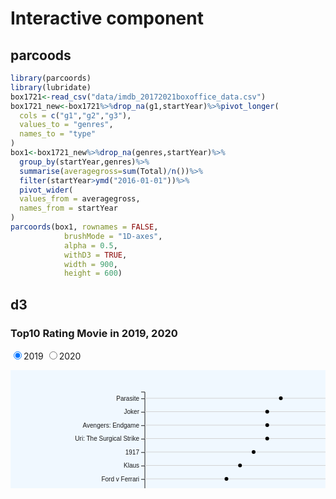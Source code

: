 # Interactive component

## parcoods
```r
library(parcoords)
library(lubridate)
box1721<-read_csv("data/imdb_20172021boxoffice_data.csv")
box1721_new<-box1721%>%drop_na(g1,startYear)%>%pivot_longer(
  cols = c("g1","g2","g3"),
  values_to = "genres",
  names_to = "type"
)
box1<-box1721_new%>%drop_na(genres,startYear)%>%
  group_by(startYear,genres)%>%
  summarise(averagegross=sum(Total)/n())%>%
  filter(startYear>ymd("2016-01-01"))%>%
  pivot_wider(
  values_from = averagegross,
  names_from = startYear
)
parcoords(box1, rownames = FALSE,
            brushMode = "1D-axes",
            alpha = 0.5,
            withD3 = TRUE,
            width = 900,
            height = 600)
```

## d3

<h3>Top10 Rating Movie in 2019, 2020 </h3>
<input type="radio" name="year" value="2019" checked="true">2019
<input type="radio" name="year" value="2020">2020

 <svg width="800" height="300"><rect x="0" y="0" width="800" height="300" fill="aliceblue"></rect><text id="xlabel" text-anchor="end" x="481.6666666666667" y="280">averageRating</text><g fill="none" font-size="10" font-family="sans-serif" text-anchor="middle" class="xAxis" transform="translate (215, 250)"><path class="domain" stroke="currentColor" d="M0,6V0H435V6"></path><g class="tick" opacity="1" transform="translate(21.749999999999922,0)"><line stroke="currentColor" y2="6"></line><text fill="currentColor" y="9" dy="0.71em">7.6</text></g><g class="tick" opacity="1" transform="translate(65.24999999999996,0)"><line stroke="currentColor" y2="6"></line><text fill="currentColor" y="9" dy="0.71em">7.8</text></g><g class="tick" opacity="1" transform="translate(108.75,0)"><line stroke="currentColor" y2="6"></line><text fill="currentColor" y="9" dy="0.71em">8.0</text></g><g class="tick" opacity="1" transform="translate(152.24999999999986,0)"><line stroke="currentColor" y2="6"></line><text fill="currentColor" y="9" dy="0.71em">8.2</text></g><g class="tick" opacity="1" transform="translate(195.75000000000009,0)"><line stroke="currentColor" y2="6"></line><text fill="currentColor" y="9" dy="0.71em">8.4</text></g><g class="tick" opacity="1" transform="translate(239.24999999999991,0)"><line stroke="currentColor" y2="6"></line><text fill="currentColor" y="9" dy="0.71em">8.6</text></g><g class="tick" opacity="1" transform="translate(282.75000000000017,0)"><line stroke="currentColor" y2="6"></line><text fill="currentColor" y="9" dy="0.71em">8.8</text></g><g class="tick" opacity="1" transform="translate(326.25,0)"><line stroke="currentColor" y2="6"></line><text fill="currentColor" y="9" dy="0.71em">9.0</text></g><g class="tick" opacity="1" transform="translate(369.74999999999983,0)"><line stroke="currentColor" y2="6"></line><text fill="currentColor" y="9" dy="0.71em">9.2</text></g><g class="tick" opacity="1" transform="translate(413.25000000000006,0)"><line stroke="currentColor" y2="6"></line><text fill="currentColor" y="9" dy="0.71em">9.4</text></g></g><g class="yAxis" transform="translate (215, 25)" fill="none" font-size="10" font-family="sans-serif" text-anchor="end"><path class="domain" stroke="currentColor" d="M-6,10H0V225H-6"></path><g class="tick" opacity="1" transform="translate(0,20.75)"><line stroke="currentColor" x2="-6"></line><text fill="currentColor" x="-9" dy="0.32em">Parasite</text></g><g class="tick" opacity="1" transform="translate(0,42.25)"><line stroke="currentColor" x2="-6"></line><text fill="currentColor" x="-9" dy="0.32em">Joker</text></g><g class="tick" opacity="1" transform="translate(0,63.75)"><line stroke="currentColor" x2="-6"></line><text fill="currentColor" x="-9" dy="0.32em">Avengers: Endgame</text></g><g class="tick" opacity="1" transform="translate(0,85.25)"><line stroke="currentColor" x2="-6"></line><text fill="currentColor" x="-9" dy="0.32em">Uri: The Surgical Strike</text></g><g class="tick" opacity="1" transform="translate(0,106.75)"><line stroke="currentColor" x2="-6"></line><text fill="currentColor" x="-9" dy="0.32em">1917</text></g><g class="tick" opacity="1" transform="translate(0,128.25)"><line stroke="currentColor" x2="-6"></line><text fill="currentColor" x="-9" dy="0.32em">Klaus</text></g><g class="tick" opacity="1" transform="translate(0,149.75)"><line stroke="currentColor" x2="-6"></line><text fill="currentColor" x="-9" dy="0.32em">Ford v Ferrari</text></g><g class="tick" opacity="1" transform="translate(0,171.25)"><line stroke="currentColor" x2="-6"></line><text fill="currentColor" x="-9" dy="0.32em">Portrait of a Lady on Fire</text></g><g class="tick" opacity="1" transform="translate(0,192.75)"><line stroke="currentColor" x2="-6"></line><text fill="currentColor" x="-9" dy="0.32em">Knives Out</text></g><g class="tick" opacity="1" transform="translate(0,214.25)"><line stroke="currentColor" x2="-6"></line><text fill="currentColor" x="-9" dy="0.32em">Jojo Rabbit</text></g></g><g id="plot" transform="translate (215, 25)"><line x1="0" y1="20" x2="435" y2="20" stroke="lightgrey"></line><line x1="0" y1="41.5" x2="435" y2="41.5" stroke="lightgrey"></line><line x1="0" y1="63" x2="435" y2="63" stroke="lightgrey"></line><line x1="0" y1="84.5" x2="435" y2="84.5" stroke="lightgrey"></line><line x1="0" y1="106" x2="435" y2="106" stroke="lightgrey"></line><line x1="0" y1="127.5" x2="435" y2="127.5" stroke="lightgrey"></line><line x1="0" y1="149" x2="435" y2="149" stroke="lightgrey"></line><line x1="0" y1="170.5" x2="435" y2="170.5" stroke="lightgrey"></line><line x1="0" y1="192" x2="435" y2="192" stroke="lightgrey"></line><line x1="0" y1="213.5" x2="435" y2="213.5" stroke="lightgrey"></line><circle cx="217.5" cy="20" r="3" fill="black"></circle><circle cx="195.75000000000009" cy="41.5" r="3" fill="black"></circle><circle cx="195.75000000000009" cy="63" r="3" fill="black"></circle><circle cx="195.75000000000009" cy="84.5" r="3" fill="black"></circle><circle cx="174.00000000000014" cy="106" r="3" fill="black"></circle><circle cx="152.24999999999986" cy="127.5" r="3" fill="black"></circle><circle cx="130.49999999999991" cy="149" r="3" fill="black"></circle><circle cx="130.49999999999991" cy="170.5" r="3" fill="black"></circle><circle cx="87.00000000000007" cy="192" r="3" fill="black"></circle><circle cx="87.00000000000007" cy="213.5" r="3" fill="black"></circle></g></svg><div style="padding: 10px;">

 <script type="text/javascript">
  
      //Width and height
      var w = 800;
      var h = 300;
      var margin = {top: 25, right: 150, bottom: 50, left: 215};
      var innerHeight = h - margin.top - margin.bottom;
      var innerWidth = w - margin.left - margin.right;

      var dataset2019 = [{
        "name": "Parasite",
        "runtimeMinutes": 132,
        "g1": "Comedy",
        "averageRating": 8.5,
        "numVotes": 730822,
        "boxoffice": "$258,632,621"
        },
        {
       "name": "Joker",
        "runtimeMinutes": 122,
        "g1": "Crime",
        "averageRating": 8.4,
        "numVotes": 1170784,
        "boxoffice": "$1,074,251,311"
        },
        {
        "name": "Avengers: Endgame",
        "runtimeMinutes": 181,
        "g1": "Action",
        "averageRating": 8.4,
        "numVotes": 1033089,
        "boxoffice": "$2,797,501,328"
        },
        {
        "name": "Uri: The Surgical Strike",
        "runtimeMinutes": 138,
        "g1": "Action",
        "averageRating": 8.4,
        "numVotes": 57785,
        "boxoffice": "$39,346,577"
        },
        {
        "name": "1917",
        "runtimeMinutes": 119,
        "g1": "Action",
        "averageRating": 8.3,
        "numVotes": 541457,
        "boxoffice": "$384,919,389"
        },
        {
        "name": "Klaus",
        "runtimeMinutes": 96,
        "g1": "Adventure",
        "averageRating": 8.2,
        "numVotes": 140162,
        "boxoffice": "NA"
        },
        {
        "name": "Ford v Ferrari",
        "runtimeMinutes": 152,
        "g1": "Biography",
        "averageRating": 8.1,
        "numVotes": 361169,
        "boxoffice": "$225,508,210"
        },
        {
        "name": "Portrait of a Lady on Fire",
        "runtimeMinutes": 122,
        "g1": "Drama",
        "averageRating": 8.1,
        "numVotes": 84712,
        "boxoffice": "$10,106,374"
        },
        {
        "name": "Knives Out",
        "runtimeMinutes": 130,
        "g1": "Comedy",
        "averageRating": 7.9,
        "numVotes": 582399,
        "boxoffice": "$311,605,581"
        },
        {
        "name": "Jojo Rabbit",
        "runtimeMinutes": 108,
        "g1": "Comedy",
        "averageRating": 7.9,
        "numVotes": 363411,
        "boxoffice": "$90,335,025"
        }
        ];
        
     var dataset2020 = [{
        "name": "Soorarai Pottru",
        "runtimeMinutes": 153,
        "g1": "Drama",
        "averageRating": 9.3,
        "numVotes": 109058,
        "boxoffice": "NA"
        },
        {
       "name": "Dara of Jasenovac",
        "runtimeMinutes": 130,
        "g1": "Drama",
        "averageRating": 8.8,
        "numVotes": 80545,
        "boxoffice": "$52,786"
        },
        {
        "name": "Hamilton",
        "runtimeMinutes": 160,
        "g1": "Biography",
        "averageRating": 8.4,
        "numVotes": 85090,
        "boxoffice": "NA"
        },
        {
        "name": "The Father",
        "runtimeMinutes": 97,
        "g1": "Drama",
        "averageRating": 8.3,
        "numVotes": 130262,
        "boxoffice": "$24,340,915"
        },
        {
        "name": "Demon Slayer the Movie: Mugen Train",
        "runtimeMinutes": 117,
        "g1": "Action",
        "averageRating": 8.3,
        "numVotes": 50833,
        "boxoffice": "$453,349,245"
        },
        {
        "name": "Soul",
        "runtimeMinutes": 100,
        "g1": "Adventure",
        "averageRating": 8.1,
        "numVotes": 304794,
        "boxoffice": "$120,957,731"
        },
        {
        "name": "Dil Bechara",
        "runtimeMinutes": 101,
        "g1": "Comedy",
        "averageRating": 8.1,
        "numVotes": 128032,
        "boxoffice": "$45,171"
        },
        {
        "name": "My Octopus Teacher",
        "runtimeMinutes": 85,
        "g1": "Documentary",
        "averageRating": 8.1,
        "numVotes": 50644,
        "boxoffice": "NA"
        },
        {
        "name": "The Trial of the Chicago 7",
        "runtimeMinutes": 129,
        "g1": "Drama",
        "averageRating": 7.8,
        "numVotes": 169367,
        "boxoffice": "$115,709"
        },
        {
        "name": "Another Round",
        "runtimeMinutes": 117,
        "g1": "Comedy",
        "averageRating": 7.7,
        "numVotes": 139127,
        "boxoffice": "$12,733,781"
        }
        ];
        
      var xScale = d3.scaleLinear()
         .domain([7.5,9.5])
      .range([0, innerWidth]);
      
      
       var yScale = d3.scaleBand()
      .domain(dataset2019.map(d => d.name))
      .range([10,innerHeight])
      
      
      // ADD: create axis generators
      var xAxis = d3.axisBottom()
         .scale(xScale);
      var yAxis = d3.axisLeft()
         .scale(yScale);
      
      // ADD: create SVG element
       var svg = d3.select("body")
         .append("svg")
            .attr("width", w)
            .attr("height", h);
            
      // ADD: create background rectangle
        svg.append("rect")
         .attr("x", 0)
         .attr("y", 0)
         .attr("width", w)
         .attr("height", h)
         .attr("fill", "aliceblue");


      // create caption
      d3.select("body")
        .append("div")
        .style("padding", "10px")
        .append("a")
        .attr("href", "https://www.imdb.com/interfaces/")
        .text("Data source: https://www.imdb.com/interfaces/");
        
           // ADD: create x-axis label
       svg.append("text")
          .attr("id", "xlabel")
          .attr("text-anchor", "end")
          .attr("x", margin.left+w/3)
          .attr("y", h - 20)
          .text("averageRating")
          
      // ADD: create x-axis
        svg.append("g")
          .call(xAxis)
          .attr("class", "xAxis")
          .attr("transform", `translate (${margin.left}, ${h - margin.bottom})`);      
   
     // ADD: create y-axis       
        svg.append("g")
          .attr("class", "yAxis")
          .attr("transform", `translate (${margin.left}, ${margin.top})`)
           .call(yAxis);
        
      // ADD: create plot group 
      var chart = svg.append("g")
          .attr("id", "plot")
          .attr("transform", `translate (${margin.left}, ${margin.top})`);
 
     
      // ADD: create grid lines
      chart.selectAll("line")
          .data(dataset2019).enter().append("line")
       .attr("x1", 0)
       .attr("y1", d => yScale(d.name)+10)
       .attr("x2", innerWidth)
       .attr("y2", d => yScale(d.name)+10)
       .attr("stroke", "lightgrey");

 var circle=chart.selectAll("circle")
          .data(dataset2019);
          circle.enter().append("circle")
         .attr("cx", d => xScale(d.averageRating))
         .attr("cy", d => yScale(d.name)+10)
         .attr("r", 3)
         .attr("fill","black");
         
function update(data) {

       yScale = d3.scaleBand()
      .domain(data.map(d => d.name))
      .range([10,innerHeight])
      
        
        yAxis = d3.axisLeft()
         .scale(yScale);
        
        svg.select(".yAxis")
           .transition()
           .duration(3000)
           .call(yAxis);
           
        d3.select("#plot")
        .selectAll("circle")
        .data(data)
        .transition()
        .duration(3000)
        .attr("cx", d => xScale(d.averageRating))
         
  }
         
 var action = "2019";
      d3.select("div")
      .selectAll("input")
      .on("click", function(event) { 
        action = d3.select(this).node().value;
        if (action == "2019") {
        datanew=dataset2019;
        update(datanew);
       
      } else {
        datanew=dataset2020;
        update(datanew);
        
      }
      });


      
   var cir = svg.selectAll("circle").data(dataset2019)
      cir.on("mouseover",function(event,d){
        var pt = d3.pointer(event)
        svg.append("text")
        .attr("id","tooltip")
        .attr("x",pt[0]+margin.left+7)
        .attr("y",pt[1]+margin.top+5)
        .text("voters: "+d.numVotes +"\n"+"Boxoffice:"+d.boxoffice)
        
      }
      ).on("mouseout",function(){
        svg.select("#tooltip").remove()

      })
      
    
 
    </script>
 
